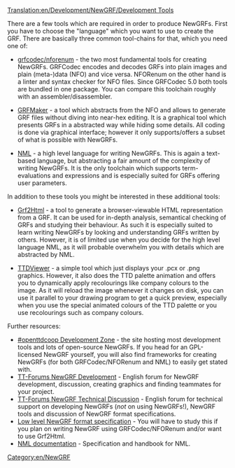 [[Translation:en/Development/NewGRF/Development Tools]]

There are a few tools which are required in order to produce NewGRFs. First you have to choose the "language" which you want to use to create the GRF. There are basically three common tool-chains for that, which you need one of:

* [http://www.openttd.org/download-grfcodec grfcodec/nforenum] - the two most fundamental tools for creating NewGRFs. GRFCodec encodes and decodes GRFs into plain images and plain (meta-)data (NFO) and vice versa. NFORenum on the other hand is a linter and syntax checker for NFO files. Since GRFCodec 5.0 both tools are bundled in one package. You can compare this toolchain roughly with an assembler/disassembler.

* [http://www.tt-forums.net/viewtopic.php?f=68&t=10167 GRFMaker] - a tool which abstracts from the NFO and allows to generate GRF files without diving into near-hex editing. It is a graphical tool which presents GRFs in a abstracted way while hiding some details. All coding is done via graphical interface; however it only supports/offers a subset of what is possible with NewGRFs.

* [http://dev.openttdcoop.org/projects/nml NML] - a high level language for writing NewGRFs. This is again a text-based language, but abstracting a fair amount of the complexity of writing NewGRFs. It is the only toolchain which supports term-evaluations and expressions and is especially suited for GRFs offering user parameters.

In addition to these tools you might be interested in these additional tools:

* [http://dev.openttdcoop.org/projects/grf2html Grf2Html] - a tool to generate a browser-viewable HTML representation from a GRF. It can be used for in-depth analysis, semantical checking of GRFs and studying their behaviour. As such it is especially suited to learn writing NewGRFs by looking and understanding GRFs written by others. However, it is of limited use when you decide for the high level language NML, as it will probable overwhelm you with details which are abstracted by NML.

* [http://dev.openttdcoop.org/projects/ttdviewer TTDViewer] - a simple tool which just displays your .pcx or .png graphics. However, it also does the TTD palette animation and offers you to dynamically apply recolourings like company colours to the image. As it will reload the image whenever it changes on disk, you can use it parallel to your drawing program to get a quick preview, especially when you use the special animated colours of the TTD palette or you use recolourings such as company colours.

Further resources:
* [http://dev.openttdcoop.org #openttdcoop Development Zone] - the site hosting most development tools and lots of open-source NewGRFs. If you head for an GPL-licensed NewGRF yourself, you will also find frameworks for creating NewGRFs (for both GRFCodec/NFORenum and NML) to easily get stated with.
* [http://www.tt-forums.net/viewforum.php?f=26 TT-Forums NewGRF Development] - English forum for NewGRF development, discussion, creating graphics and finding teammates for your project.
* [http://www.tt-forums.net/viewforum.php?f=68 TT-Forums NewGRF Technical Discussion] - English forum for technical support on developing NewGRFs (''not'' on using NewGRFs!), NewGRF tools and discussion of NewGRF format specifications.
* [http://wiki.ttdpatch.net/tiki-index.php?page=NewGraphicsSpecs Low level NewGRF format specification] - You will have to study this if you plan on writing NewGRF using GRFCodec/NFORenum and/or want to use Grf2Html.
* [http://hg.openttdcoop.org/nml/raw-file/tip/docs/index.html NML documentation] - Specification and handbook for NML.


[[Category:en/NewGRF]]